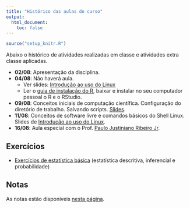 ```yaml
---
title: "Histórico das aulas do curso"
output:
  html_document:
    toc: false
---
```


```r
source("setup_knitr.R")
```

Abaixo o histórico de atividades realizadas em classe e atividades extra
classe aplicadas.

- **02/08**: Apresentação da disciplina.
- **04/08**: Não haverá aula.
    - Ver slides:
      [Introdução ao uso do Linux](http://fernandomayer.github.io/linux-intro)
    - Ler o [guia de instalação do R](R-instalacao.html), baixar e
      instalar no seu computador pessoal o R e o RStudio.
- **09/08**: Conceitos iniciais de computação científica. Configuração
  do diretório de trabalho. Salvando scripts.
  [Slides](00_ce083-intro.html).
- **11/08**: Conceitos de software livre e comandos básicos do Shell
  Linux. Slides de
  [Introdução ao uso do Linux](http://fernandomayer.github.io/linux-intro).
- **16/08**: Aula especial com o Prof.
  [Paulo Justiniano Ribeiro Jr](http://www.leg.ufpr.br/~paulojus/).

## Exercícios

- [Exercícios de estatística básica](ex01_intro.html) (estatística
  descritiva, inferencial e probabilidade)

## Notas

As notas estão disponíveis [nesta página](notas.html).
